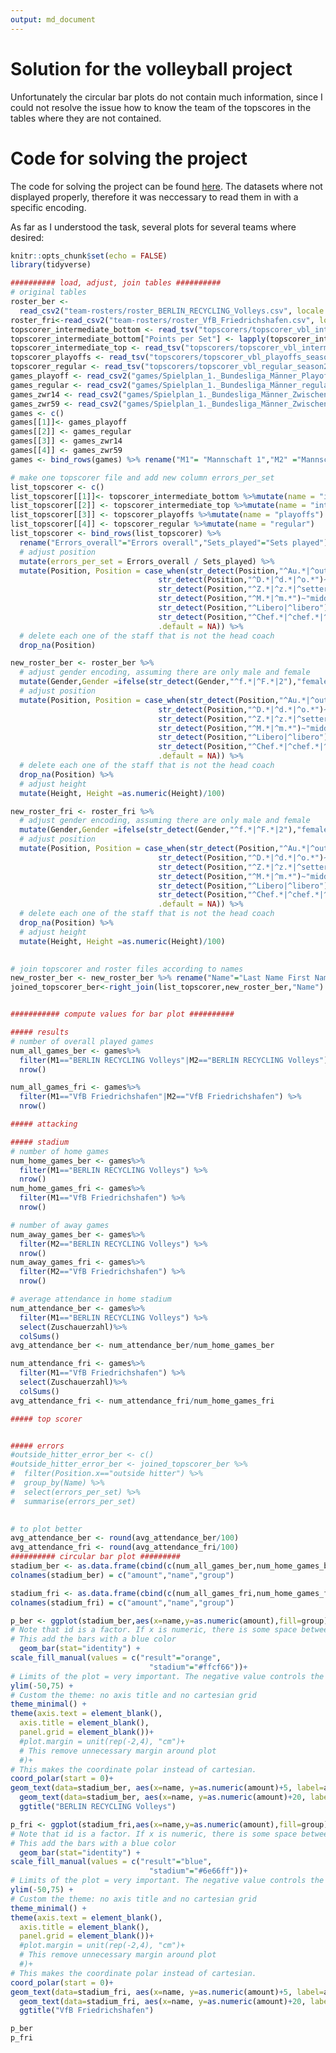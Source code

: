 ```yaml
---
output: md_document
---
```


# Solution for the volleyball project

Unfortunately the circular bar plots do not contain much information, since I could not resolve the issue how to know the team of the topscores in the tables where they are not contained.

# Code for solving the project

The code for solving the project can be found [here](https://github.com/Dr-Eberle-Zentrum/Data-projects-with-R-and-GitHub/blob/volleyball_solution_from_Jana/Projects/laura-burk/volleyball-project/JanaKimmich.Rmd). 
The datasets where not displayed properly, therefore it was neccessary to read them in with a specific encoding.

As far as I understood the task, several plots for several teams where desired:

```r
knitr::opts_chunk$set(echo = FALSE)
library(tidyverse)

########## load, adjust, join tables ##########
# original tables
roster_ber <-
  read_csv2("team-rosters/roster_BERLIN_RECYCLING_Volleys.csv", locale = locale(encoding = "cp852"))
roster_fri<-read_csv2("team-rosters/roster_VfB_Friedrichshafen.csv", locale = locale(encoding = "cp852"))
topscorer_intermediate_bottom <- read_tsv("topscorers/topscorer_vbl_intermediate_season2223_bottom_teams.txt",locale = locale(encoding = "cp852"))
topscorer_intermediate_bottom["Points per Set"] <- lapply(topscorer_intermediate_bottom["Points per Set"],as.character)
topscorer_intermediate_top <- read_tsv("topscorers/topscorer_vbl_intermediate_season2223_top_teams.txt",locale = locale(encoding = "cp852"))
topscorer_playoffs <- read_tsv("topscorers/topscorer_vbl_playoffs_season2223_allteams.txt", locale = locale(encoding = "cp852"))
topscorer_regular <- read_tsv("topscorers/topscorer_vbl_regular_season2223_allteams.txt", locale = locale(encoding = "cp852"))
games_playoff <- read_csv2("games/Spielplan_1._Bundesliga_Männer_Playoff.csv",locale = locale(encoding = "cp852"),col_select = c("Datum","Uhrzeit","Mannschaft 1", "Mannschaft 2", "Ergebnis...7","Zuschauerzahl"))
games_regular <- read_csv2("games/Spielplan_1._Bundesliga_Männer_regular_season.csv",locale = locale(encoding = "cp852"),col_select = c("Datum","Uhrzeit","Mannschaft 1", "Mannschaft 2", "Ergebnis","Zuschauerzahl"))
games_zwr14 <- read_csv2("games/Spielplan_1._Bundesliga_Männer_Zwischenrunde_1-4.csv", locale = locale(encoding = "cp852"),col_select = c("Datum","Uhrzeit","Mannschaft 1", "Mannschaft 2", "Ergebnis","Zuschauerzahl"))
games_zwr59 <- read_csv2("games/Spielplan_1._Bundesliga_Männer_Zwischenrunde_5-9.csv",locale = locale(encoding = "cp852"),col_select = c("Datum","Uhrzeit","Mannschaft 1", "Mannschaft 2", "Ergebnis","Zuschauerzahl"))
games <- c()
games[[1]]<- games_playoff
games[[2]] <- games_regular
games[[3]] <- games_zwr14
games[[4]] <- games_zwr59
games <- bind_rows(games) %>% rename("M1"= "Mannschaft 1","M2" ="Mannschaft 2")

# make one topscorer file and add new column errors_per_set
list_topscorer <- c()
list_topscorer[[1]]<- topscorer_intermediate_bottom %>%mutate(name = "intermediate_bottom")
list_topscorer[[2]] <- topscorer_intermediate_top %>%mutate(name = "intermediate_top")
list_topscorer[[3]] <- topscorer_playoffs %>%mutate(name = "playoffs")
list_topscorer[[4]] <- topscorer_regular %>%mutate(name = "regular")
list_topscorer <- bind_rows(list_topscorer) %>% 
  rename("Errors_overall"="Errors overall","Sets_played"="Sets played") %>% 
  # adjust position
  mutate(errors_per_set = Errors_overall / Sets_played) %>%   
  mutate(Position, Position = case_when(str_detect(Position,"^Au.*|^outside.*")~"outside hitter",
                                 str_detect(Position,"^D.*|^d.*|^o.*")~"opposite hitter",
                                 str_detect(Position,"^Z.*|^z.*|^setter")~"setter",
                                 str_detect(Position,"^M.*|^m.*")~"middle blocker",
                                 str_detect(Position,"^Libero|^libero")~"libero",
                                 str_detect(Position,"^Chef.*|^chef.*|^head.*")~"head coach",
                                 .default = NA)) %>% 
  # delete each one of the staff that is not the head coach
  drop_na(Position)

new_roster_ber <- roster_ber %>% 
  # adjust gender encoding, assuming there are only male and female
  mutate(Gender,Gender =ifelse(str_detect(Gender,"^f.*|^F.*|2"),"female","male")) %>% 
  # adjust position
  mutate(Position, Position = case_when(str_detect(Position,"^Au.*|^outside.*")~"outside hitter",
                                 str_detect(Position,"^D.*|^d.*|^o.*")~"opposite hitter",
                                 str_detect(Position,"^Z.*|^z.*|^setter")~"setter",
                                 str_detect(Position,"^M.*|^m.*")~"middle blocker",
                                 str_detect(Position,"^Libero|^libero")~"libero",
                                 str_detect(Position,"^Chef.*|^chef.*|^head.*")~"head coach",
                                 .default = NA)) %>% 
  # delete each one of the staff that is not the head coach
  drop_na(Position) %>% 
  # adjust height
  mutate(Height, Height =as.numeric(Height)/100)

new_roster_fri <- roster_fri %>% 
  # adjust gender encoding, assuming there are only male and female
  mutate(Gender,Gender =ifelse(str_detect(Gender,"^f.*|^F.*|2"),"female","male")) %>% 
  # adjust position
  mutate(Position, Position = case_when(str_detect(Position,"^Au.*|^outside.*")~"outside hitter",
                                 str_detect(Position,"^D.*|^d.*|^o.*")~"opposite hitter",
                                 str_detect(Position,"^Z.*|^z.*|^setter")~"setter",
                                 str_detect(Position,"^M.*|^m.*")~"middle blocker",
                                 str_detect(Position,"^Libero|^libero")~"libero",
                                 str_detect(Position,"^Chef.*|^chef.*|^head.*")~"head coach",
                                 .default = NA)) %>% 
  # delete each one of the staff that is not the head coach
  drop_na(Position) %>% 
  # adjust height
  mutate(Height, Height =as.numeric(Height)/100)
  

# join topscorer and roster files according to names 
new_roster_ber <- new_roster_ber %>% rename("Name"="Last Name First Name")
joined_topscorer_ber<-right_join(list_topscorer,new_roster_ber,"Name") 


########### compute values for bar plot ##########

##### results 
# number of overall played games
num_all_games_ber <- games%>%
  filter(M1=="BERLIN RECYCLING Volleys"|M2=="BERLIN RECYCLING Volleys") %>%
  nrow()

num_all_games_fri <- games%>%
  filter(M1=="VfB Friedrichshafen"|M2=="VfB Friedrichshafen") %>%
  nrow()

##### attacking

##### stadium
# number of home games
num_home_games_ber <- games%>%
  filter(M1=="BERLIN RECYCLING Volleys") %>%
  nrow()
num_home_games_fri <- games%>%
  filter(M1=="VfB Friedrichshafen") %>%
  nrow()

# number of away games
num_away_games_ber <- games%>%
  filter(M2=="BERLIN RECYCLING Volleys") %>%
  nrow()
num_away_games_fri <- games%>%
  filter(M2=="VfB Friedrichshafen") %>%
  nrow()

# average attendance in home stadium
num_attendance_ber <- games%>%
  filter(M1=="BERLIN RECYCLING Volleys") %>%
  select(Zuschauerzahl)%>%
  colSums()
avg_attendance_ber <- num_attendance_ber/num_home_games_ber

num_attendance_fri <- games%>%
  filter(M1=="VfB Friedrichshafen") %>%
  select(Zuschauerzahl)%>%
  colSums()
avg_attendance_fri <- num_attendance_fri/num_home_games_fri

##### top scorer


##### errors
#outside_hitter_error_ber <- c()
#outside_hitter_error_ber <- joined_topscorer_ber %>%
#  filter(Position.x=="outside hitter") %>% 
#  group_by(Name) %>% 
#  select(errors_per_set) %>% 
#  summarise(errors_per_set)
  

# to plot better
avg_attendance_ber <- round(avg_attendance_ber/100)
avg_attendance_fri <- round(avg_attendance_fri/100)
########## circular bar plot #########
stadium_ber <- as.data.frame(cbind(c(num_all_games_ber,num_home_games_ber,num_away_games_ber,avg_attendance_ber),c("all games","home games", "away games", "avg attendance"),c("result","stadium","stadium","stadium")))
colnames(stadium_ber) = c("amount","name","group")

stadium_fri <- as.data.frame(cbind(c(num_all_games_fri,num_home_games_fri,num_away_games_fri,avg_attendance_fri),c("all games","home games", "away games", "avg attendance"),c("result","stadium","stadium","stadium")))
colnames(stadium_fri) = c("amount","name","group")

p_ber <- ggplot(stadium_ber,aes(x=name,y=as.numeric(amount),fill=group)) +  
# Note that id is a factor. If x is numeric, there is some space between the first bar
# This add the bars with a blue color
  geom_bar(stat="identity") +
scale_fill_manual(values = c("result"="orange",
                               "stadium"="#ffcf66"))+
# Limits of the plot = very important. The negative value controls the size of the inner circle, the positive one is useful to add size over each bar
ylim(-50,75) +
# Custom the theme: no axis title and no cartesian grid
theme_minimal() +
theme(axis.text = element_blank(),
  axis.title = element_blank(),
  panel.grid = element_blank())+
  #plot.margin = unit(rep(-2,4), "cm")+     
  # This remove unnecessary margin around plot
  #)+
# This makes the coordinate polar instead of cartesian.
coord_polar(start = 0)+
geom_text(data=stadium_ber, aes(x=name, y=as.numeric(amount)+5, label=amount), color="black", fontface="bold", size=2.5,  inherit.aes = FALSE ) +
  geom_text(data=stadium_ber, aes(x=name, y=as.numeric(amount)+20, label=name), color="black", fontface="bold", size=2.5,  inherit.aes = FALSE ) +
  ggtitle("BERLIN RECYCLING Volleys")

p_fri <- ggplot(stadium_fri,aes(x=name,y=as.numeric(amount),fill=group)) +  
# Note that id is a factor. If x is numeric, there is some space between the first bar
# This add the bars with a blue color
  geom_bar(stat="identity") +
scale_fill_manual(values = c("result"="blue",
                               "stadium"="#6e66ff"))+
# Limits of the plot = very important. The negative value controls the size of the inner circle, the positive one is useful to add size over each bar
ylim(-50,75) +
# Custom the theme: no axis title and no cartesian grid
theme_minimal() +
theme(axis.text = element_blank(),
  axis.title = element_blank(),
  panel.grid = element_blank())+
  #plot.margin = unit(rep(-2,4), "cm")+     
  # This remove unnecessary margin around plot
  #)+
# This makes the coordinate polar instead of cartesian.
coord_polar(start = 0)+
geom_text(data=stadium_fri, aes(x=name, y=as.numeric(amount)+5, label=amount), color="black", fontface="bold", size=2.5,  inherit.aes = FALSE ) +
  geom_text(data=stadium_fri, aes(x=name, y=as.numeric(amount)+20, label=name), color="black", fontface="bold", size=2.5,  inherit.aes = FALSE ) +
  ggtitle("VfB Friedrichshafen")

p_ber
p_fri
 
```

